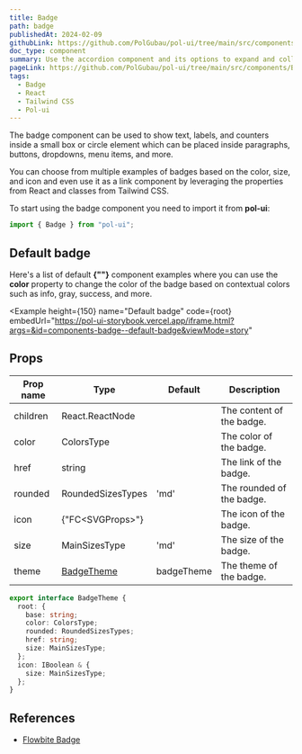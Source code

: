 ```yaml
---
title: Badge
path: badge
publishedAt: 2024-02-09
githubLink: https://github.com/PolGubau/pol-ui/tree/main/src/components/Badge
doc_type: component
summary: Use the accordion component and its options to expand and collapse the content inside each panel based on state reactivity from React and Tailwind CSS
pageLink: https://github.com/PolGubau/pol-ui/tree/main/src/components/Badge
tags:
  - Badge
  - React
  - Tailwind CSS
  - Pol-ui
---
```



The badge component can be used to show text, labels, and counters inside a small box or circle element which can be placed inside paragraphs, buttons, dropdowns, menu items, and more.

You can choose from multiple examples of badges based on the color, size, and icon and even use it as a link component by leveraging the properties from React and classes from Tailwind CSS.

To start using the badge component you need to import it from **pol-ui**:

```jsx
import { Badge } from "pol-ui";
```

## Default badge

Here's a list of default **{"<Badge>"}** component examples where you can use the **color** property to change the color of the badge based on contextual colors such as info, gray, success, and more.

<Example
  height={150}
name="Default badge"
code={root}
embedUrl="https://pol-ui-storybook.vercel.app/iframe.html?args=&id=components-badge--default-badge&viewMode=story"

>

  <RootCode />
</Example>

## Props

| Prop name | Type                            | Default    | Description               |
| --------- | ------------------------------- | ---------- | ------------------------- |
| children  | React.ReactNode                 |            | The content of the badge. |
| color     | ColorsType                      |            | The color of the badge.   |
| href      | string                          |            | The link of the badge.    |
| rounded   | RoundedSizesTypes               | 'md'       | The rounded of the badge. |
| icon      | {"FC<SVGProps<SVGSVGElement>>"} |            | The icon of the badge.    |
| size      | MainSizesType                   | 'md'       | The size of the badge.    |
| theme     | [BadgeTheme](/docs/badge#theme) | badgeTheme | The theme of the badge.   |

```ts
export interface BadgeTheme {
  root: {
    base: string;
    color: ColorsType;
    rounded: RoundedSizesTypes;
    href: string;
    size: MainSizesType;
  };
  icon: IBoolean & {
    size: MainSizesType;
  };
}
```

## References

- [Flowbite Badge](https://flowbite.com/docs/components/badge/)
